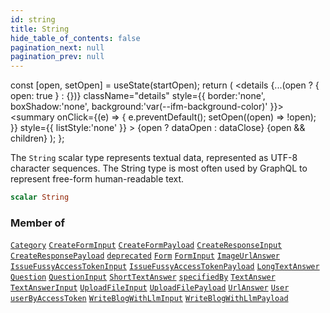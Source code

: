 ```yaml
---
id: string
title: String
hide_table_of_contents: false
pagination_next: null
pagination_prev: null
---
```







  const [open, setOpen] = useState(startOpen);
  return (
    <details {...(open ? { open: true } : {})} className="details" style={{ border:'none', boxShadow:'none', background:'var(--ifm-background-color)' }}>
      <summary
        onClick={(e) => {
          e.preventDefault();
          setOpen((open) => !open);
        }}
        style={{ listStyle:'none' }}
      >
      {open ? dataOpen : dataClose}
      </summary>
      {open && children}
    </details>
  );
};




The `String` scalar type represents textual data, represented as UTF-8 character sequences. The String type is most often used by GraphQL to represent free-form human-readable text.


```graphql
scalar String
```




### Member of

[`Category`](/objects/category)  <Badge class="secondary" text="object"/><Bullet />[`CreateFormInput`](/inputs/create-form-input)  <Badge class="secondary" text="input"/><Bullet />[`CreateFormPayload`](/objects/create-form-payload)  <Badge class="secondary" text="object"/><Bullet />[`CreateResponseInput`](/inputs/create-response-input)  <Badge class="secondary" text="input"/><Bullet />[`CreateResponsePayload`](/objects/create-response-payload)  <Badge class="secondary" text="object"/><Bullet />[`deprecated`](/directives/deprecated)  <Badge class="secondary" text="directive"/><Bullet />[`Form`](/objects/form)  <Badge class="secondary" text="object"/><Bullet />[`FormInput`](/inputs/form-input)  <Badge class="secondary" text="input"/><Bullet />[`ImageUrlAnswer`](/objects/image-url-answer)  <Badge class="secondary" text="object"/><Bullet />[`IssueFussyAccessTokenInput`](/inputs/issue-fussy-access-token-input)  <Badge class="secondary" text="input"/><Bullet />[`IssueFussyAccessTokenPayload`](/objects/issue-fussy-access-token-payload)  <Badge class="secondary" text="object"/><Bullet />[`LongTextAnswer`](/objects/long-text-answer)  <Badge class="secondary" text="object"/><Bullet />[`Question`](/objects/question)  <Badge class="secondary" text="object"/><Bullet />[`QuestionInput`](/inputs/question-input)  <Badge class="secondary" text="input"/><Bullet />[`ShortTextAnswer`](/objects/short-text-answer)  <Badge class="secondary" text="object"/><Bullet />[`specifiedBy`](/directives/specified-by)  <Badge class="secondary" text="directive"/><Bullet />[`TextAnswer`](/objects/text-answer)  <Badge class="secondary" text="object"/><Bullet />[`TextAnswerInput`](/inputs/text-answer-input)  <Badge class="secondary" text="input"/><Bullet />[`UploadFileInput`](/inputs/upload-file-input)  <Badge class="secondary" text="input"/><Bullet />[`UploadFilePayload`](/objects/upload-file-payload)  <Badge class="secondary" text="object"/><Bullet />[`UrlAnswer`](/objects/url-answer)  <Badge class="secondary" text="object"/><Bullet />[`User`](/objects/user)  <Badge class="secondary" text="object"/><Bullet />[`userByAccessToken`](/queries/user-by-access-token)  <Badge class="secondary" text="query"/><Bullet />[`WriteBlogWithLlmInput`](/inputs/write-blog-with-llm-input)  <Badge class="secondary" text="input"/><Bullet />[`WriteBlogWithLlmPayload`](/objects/write-blog-with-llm-payload)  <Badge class="secondary" text="object"/>

